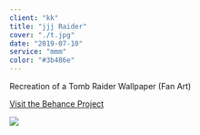 ```yaml
---
client: "kk"
title: "jjj Raider"
cover: "./t.jpg"
date: "2019-07-10"
service: "mmm"
color: "#3b486e"
---
```


Recreation of a Tomb Raider Wallpaper (Fan Art)

[Visit the Behance Project](https://www.behance.net/gallery/43907099/Tomb-Raider)

![](./IMG_20210602_151250.jpg)
